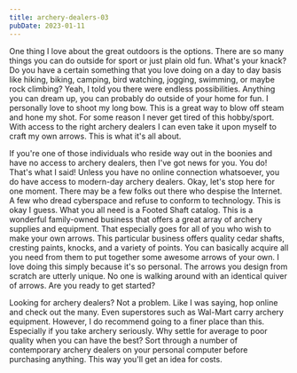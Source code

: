 ```yaml
---
title: archery-dealers-03
pubDate: 2023-01-11
---
```


One thing I love about the great outdoors is the options. There are so many things you can do outside for sport or just plain old fun. What's your knack? Do you have a certain something that you love doing on a day to day basis like hiking, biking, camping, bird watching, jogging, swimming, or maybe rock climbing? Yeah, I told you there were endless possibilities. Anything you can dream up, you can probably do outside of your home for fun. I personally love to shoot my long bow. This is a great way to blow off steam and hone my shot. For some reason I never get tired of this hobby/sport. With access to the right archery dealers I can even take it upon myself to craft my own arrows. This is what it's all about. 

If you're one of those individuals who reside way out in the boonies and have no access to archery dealers, then I've got news for you. You do! That's what I said! Unless you have no online connection whatsoever, you do have access to modern-day archery dealers. Okay, let's stop here for one moment. There may be a few folks out there who despise the Internet. A few who dread cyberspace and refuse to conform to technology. This is okay I guess. What you all need is a Footed Shaft catalog. This is a wonderful family-owned business that offers a great array of archery supplies and equipment. That especially goes for all of you who wish to make your own arrows. This particular business offers quality cedar shafts, cresting paints, knocks, and a variety of points. You can basically acquire all you need from them to put together some awesome arrows of your own. I love doing this simply because it's so personal. The arrows you design from scratch are utterly unique. No one is walking around with an identical quiver of arrows. Are you ready to get started? 

Looking for archery dealers? Not a problem. Like I was saying, hop online and check out the many. Even superstores such as Wal-Mart carry archery equipment. However, I do recommend going to a finer place than this. Especially if you take archery seriously. Why settle for average to poor quality when you can have the best? Sort through a number of contemporary archery dealers on your personal computer before purchasing anything. This way you'll get an idea for costs.